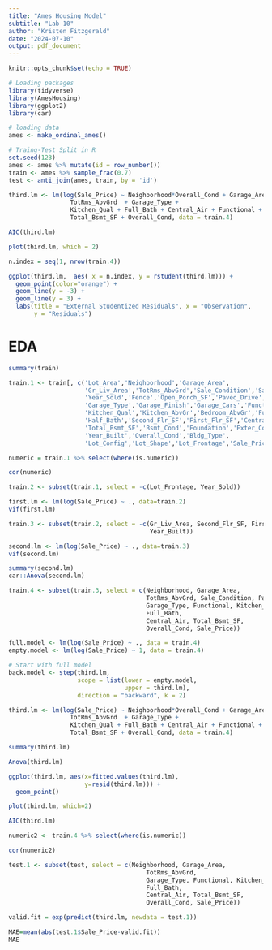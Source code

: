 ```yaml
---
title: "Ames Housing Model"
subtitle: "Lab 10"
author: "Kristen Fitzgerald"
date: "2024-07-10"
output: pdf_document
---
```


```r
knitr::opts_chunk$set(echo = TRUE)

# Loading packages
library(tidyverse)
library(AmesHousing)
library(ggplot2)
library(car)

# loading data
ames <- make_ordinal_ames()

# Traing-Test Split in R
set.seed(123)
ames <- ames %>% mutate(id = row_number())
train <- ames %>% sample_frac(0.7)
test <- anti_join(ames, train, by = 'id')

third.lm <- lm(log(Sale_Price) ~ Neighborhood*Overall_Cond + Garage_Area +
                 TotRms_AbvGrd  + Garage_Type +
                 Kitchen_Qual + Full_Bath + Central_Air + Functional +
                 Total_Bsmt_SF + Overall_Cond, data = train.4)

AIC(third.lm)

plot(third.lm, which = 2)

n.index = seq(1, nrow(train.4))

ggplot(third.lm,  aes( x = n.index, y = rstudent(third.lm))) +
  geom_point(color="orange") + 
  geom_line(y = -3) +
  geom_line(y = 3) +
  labs(title = "External Studentized Residuals", x = "Observation",
       y = "Residuals")

```

# EDA 

```r
summary(train)
```

```r
train.1 <- train[, c('Lot_Area','Neighborhood','Garage_Area',
                     'Gr_Liv_Area','TotRms_AbvGrd','Sale_Condition','Sale_Type',
                     'Year_Sold','Fence','Open_Porch_SF','Paved_Drive',
                     'Garage_Type','Garage_Finish','Garage_Cars','Functional',
                     'Kitchen_Qual','Kitchen_AbvGr','Bedroom_AbvGr','Full_Bath',
                     'Half_Bath','Second_Flr_SF','First_Flr_SF','Central_Air',
                     'Total_Bsmt_SF','Bsmt_Cond','Foundation','Exter_Cond',
                     'Year_Built','Overall_Cond','Bldg_Type',
                     'Lot_Config','Lot_Shape','Lot_Frontage','Sale_Price')]
```

```r
numeric = train.1 %>% select(where(is.numeric))

cor(numeric)

train.2 <- subset(train.1, select = -c(Lot_Frontage, Year_Sold))

```

```r
first.lm <- lm(log(Sale_Price) ~ ., data=train.2)
vif(first.lm)
```

```r
train.3 <- subset(train.2, select = -c(Gr_Liv_Area, Second_Flr_SF, First_Flr_SF,
                                       Year_Built))
```

```r
second.lm <- lm(log(Sale_Price) ~ ., data=train.3)
vif(second.lm)
```

```r
summary(second.lm)
car::Anova(second.lm)
```

```r
train.4 <- subset(train.3, select = c(Neighborhood, Garage_Area, 
                                      TotRms_AbvGrd, Sale_Condition, Paved_Drive, 
                                      Garage_Type, Functional, Kitchen_Qual,
                                      Full_Bath,
                                      Central_Air, Total_Bsmt_SF, 
                                      Overall_Cond, Sale_Price))

full.model <- lm(log(Sale_Price) ~ ., data = train.4)
empty.model <- lm(log(Sale_Price) ~ 1, data = train.4)

# Start with full model
back.model <- step(third.lm,
                   scope = list(lower = empty.model,
                                upper = third.lm),
                   direction = "backward", k = 2)
```

```r
third.lm <- lm(log(Sale_Price) ~ Neighborhood*Overall_Cond + Garage_Area +
                 TotRms_AbvGrd  + Garage_Type +
                 Kitchen_Qual + Full_Bath + Central_Air + Functional +
                 Total_Bsmt_SF + Overall_Cond, data = train.4)

summary(third.lm)

Anova(third.lm)

ggplot(third.lm, aes(x=fitted.values(third.lm), 
                     y=resid(third.lm))) +
  geom_point()

plot(third.lm, which=2)

AIC(third.lm)

numeric2 <- train.4 %>% select(where(is.numeric))

cor(numeric2)
```

```r
test.1 <- subset(test, select = c(Neighborhood, Garage_Area, 
                                      TotRms_AbvGrd, 
                                      Garage_Type, Functional, Kitchen_Qual,
                                      Full_Bath,
                                      Central_Air, Total_Bsmt_SF, 
                                      Overall_Cond, Sale_Price))

valid.fit = exp(predict(third.lm, newdata = test.1))

MAE=mean(abs(test.1$Sale_Price-valid.fit))
MAE
```


